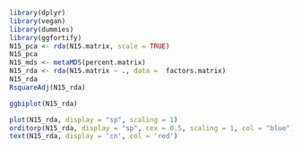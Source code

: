 ```r
library(dplyr)
library(vegan)
library(dummies)
library(ggfortify)
N15_pca <- rda(N15.matrix, scale = TRUE)
N15_pca
N15_mds <- metaMDS(percent.matrix)
N15_rda <- rda(N15.matrix ~ ., data =  factors.matrix)
N15_rda
RsquareAdj(N15_rda)

ggbiplot(N15_rda)

plot(N15_rda, display = "sp", scaling = 1)
orditorp(N15_rda, display = "sp", cex = 0.5, scaling = 1, col = "blue")
text(N15_rda, display = 'cn', col = 'red')
```

```r

```

